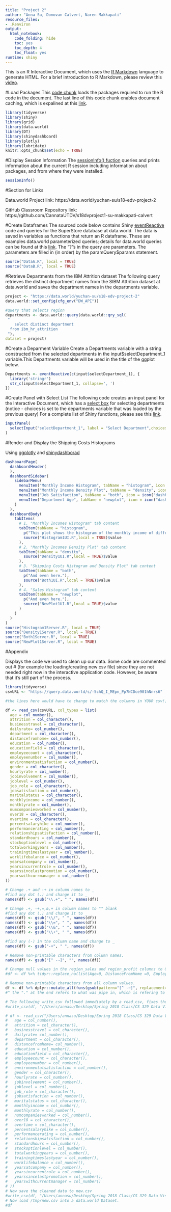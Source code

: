```yaml
---
title: "Project 2"
author: "Anna Su, Donovan Calvert, Naren Makkapati"
resource_files:
- .Renviron
output:
  html_notebook:
    code_folding: hide
    toc: yes
    toc_depth: 4
    toc_float: yes
runtime: shiny
---
```

This is an R Interactive Document, which uses the [R Markdown](http://rmarkdown.rstudio.com/authoring_basics.html) language to generate HTML. For a brief introduction to R Markdown, please review this [video](https://www.youtube.com/watch?v=DNS7i2m4sB0&feature=youtu.be).

#Load Packages
This [code chunk](http://rmarkdown.rstudio.com/authoring_rcodechunks.html) loads the packages required to run the R code in the document.
The last line of this code chunk enables document caching, which is expalined at this [link](http://rmarkdown.rstudio.com/authoring_rcodechunks.html).

```r
library(tidyverse)
library(shiny)
library(grid)
library(data.world)
library(DT)
library(shinydashboard)
library(plotly)
library(lubridate)
knitr::opts_chunk$set(echo = TRUE)
```

#Display Session Information
The [sessionInfo() fuction](https://cran.r-project.org/web/packages/sessioninfo/sessioninfo.pdf) queries and prints information about the current R session including  information about packages, and from where they were installed.
```r
sessionInfo()
```

#Section for Links

Data.world Project link: https://data.world/yuchan-su/s18-edv-project-2

GitHub Classroom Repository link: https://github.com/CannataUTDV/s18dvproject1-su-makkapati-calvert

#Create Dataframes
The sourced code below contains Shiny [eventReactive](https://shiny.rstudio.com/reference/shiny/1.0.1/observeEvent.html) code and queries for the SuperStore database at data.world. The data is saved in variables as functions that return an R dataframe. These are examples data.world parameterized queries; details for data.world queries can be found at this [link](https://cran.r-project.org/web/packages/data.world/vignettes/query.html). The "?"s in the query are parameters. The parameters are filled in (in order) by the paramQuery$params statement.

```r
source("DataA.R", local = TRUE)
source("DataB.R", local = TRUE)
```

#Retrieve Departments from the IBM Attrition dataset
The following query retrieves the distinct department names from the SIBM Attrition dataset at data.world and saves the department names in the departments variable.
```r
project <- "https://data.world/yuchan-su/s18-edv-project-2" 
data.world::set_config(cfg_env("DW_API")) 

#query that selects region
departments <- data.world::query(data.world::qry_sql(
 "   
	select distinct department
  from ibm_hr_attrition
 "), 
dataset = project)
```
#Create a Deparment Variable
Create a Departments variable with a string constructed from the selected departments in the input$selectDepartment_1 variable.This Departments variable will be used in the title of the ggplot below.

```r
Departments <- eventReactive(c(input$selectDepartment_1), { 
  library('stringr')
  str_c(input$selectDepartment_1, collapse=', ')
})
```

#Create Panel with Select List
The following code creates an input panel for the Interactive Document, which has a [select box](https://shiny.rstudio.com/reference/shiny/latest/selectInput.html) for selecting departments (notice - choices is set to the departments variable that was loaded by the previous query) For a complete list of Shiny functions, please see this [link](https://shiny.rstudio.com/reference/shiny/latest/).

```r
inputPanel(
  selectInput("selectDepartment_1", label = "Select Department",choices = departments, multiple=TRUE, selected=c("Sales","Human Resources","Research & Development"))
)
```

#Render and Display the Shipping Costs Histograms

Using [ggplotly](https://www.rdocumentation.org/packages/plotly/versions/4.7.1/topics/ggplotly) and [shinydashborad](https://rstudio.github.io/shinydashboard/structure.html#dynamic-content-1)

```r
dashboardPage(
  dashboardHeader(
  ),
  dashboardSidebar(
    sidebarMenu(
      menuItem("Monthly Income Histogram", tabName = "histogram", icon = icon("dashboard")),
      menuItem("Monthly Income Density Plot", tabName = "density", icon = icon("dashboard")),
      menuItem("Job Satisfaction", tabName = "both", icon = icon("dashboard")),
      menuItem("Department Age", tabName = "newplot", icon = icon("dashboard"))
    )
  ),
  dashboardBody(
    tabItems(
      # 1. "Monthly Incomes Histogram" tab content
      tabItem(tabName = "histogram",
        p("This plot shows the histogram of the monthly income of different departments"),
        source("Histogram1UI.R",local = TRUE)$value
      ),
      # 2. "Monthly Incomes Density Plot" tab content
      tabItem(tabName = "density",
        source("Density1UI.R",local = TRUE)$value
      ),
      # 3. "Shipping Costs Histogram and Density Plot" tab content
      tabItem(tabName = "both",
        p("And even here."),
        source("Both1UI.R",local = TRUE)$value
      ),
      # 4. "Sales Histogram" tab content
      tabItem(tabName = "newplot",
        p("And even here."),
        source("NewPlot1UI.R",local = TRUE)$value
      )
    )
  )
)
source("Histogram1Server.R", local = TRUE)
source("Density1Server.R", local = TRUE)
source("Both1Server.R", local = TRUE)
source("NewPlot1Server.R", local = TRUE)
```

#Appendix

Displays the code we used to clean up our data. Some code are commented out # (for example the loading/creating new csv file) since they are not needed right now in the interactive application code. However, be aware that it's still part of the process.
```r

library(tidyverse)
csvURL <- "https://query.data.world/s/-5chQ_I_MEpn_Pp7NCDce901hNnrs6"

#the lines here would have to change to match the columns in YOUR csv!; you're just telling them if it's string or numbers; SO you are letting them know that sales and profit is actually NUMBERS, since they had the ',' in there before to make it not all integers 

df <- read_csv(csvURL, col_types = list(
  age = col_number(),
  attrition = col_character(),
  businesstravel = col_character(),
  dailyrate= col_number(),
  department = col_character(),
  distancefromhome= col_number(),
  education = col_number(),
  educationfield = col_character(),
  employeecount = col_character(),
  employeenumber = col_number(),
  environmentsatisfaction = col_number(),
  gender = col_character(),
  hourlyrate = col_number(),
  jobinvolvement = col_number(),
  joblevel = col_number(),
  job_role = col_character(),
  jobsatisfaction = col_number(),
  maritalstatus = col_character(),
  monthlyincome = col_number(),
  monthlyrate = col_number(),
  numcompaniesworked = col_number(),
  over18 = col_character(),
  overtime = col_character(),
  percentsalaryhike = col_number(),
  performancerating = col_number(),
  relationshipsatisfaction = col_number(),
  standardhours = col_number(),
  stockoptionlevel = col_number(),
  totalworkingyears = col_number(),
  trainingtimeslastyear = col_number(),
  worklifebalance = col_number(),
  yearsatcompany = col_number(),
  yearsincurrentrole = col_number(),
  yearssincelastpromotion = col_number(),
  yearswithcurrmanager = col_number()
))

# Change .+ and -+ in column names to _
#find any dot (.) and change it to _
names(df) <- gsub("\\.+", " ", names(df))

# Change .+, -+,=,&,+ in column names to "" blank
#find any dot (.) and change it to _
names(df) <- gsub("\\/", " ", names(df))
names(df) <- gsub("\\=", " ", names(df))
names(df) <- gsub("\\&", " ", names(df))
names(df) <- gsub("\\+", " ", names(df))

#find any (-) in the column name and change to _
names(df) <- gsub("-+", " ", names(df))

# Remove non-printable characters from column names.
names(df) <- gsub("[^ -~]", "", names(df)) 

# Change null values in the region_sales and region_profit columns to 0.
#df <- df %>% tidyr::replace_na(list(Age=0, DistanceFromHome =0, EmployeeCount =0, EmployeeNumber = 0, EnvironmentSatisfaction =0, JobInvolvement = 0, JobSatisfaction = 0, NumCompaniesWorked = 0, PerformanceRating = 0, RelationshipSatisfaction = 0, StockOptionLevel = 0, TotalWorkingYears = 0, TrainingTimesLastYear = 0, WorkLifeBalance = 0, YearsAtCompany = 0, YearsInCurrentRole = 0, YearsSinceLastPromotion = 0, YearsWithCurrManager = 0 ))

# Remove non-printable characters from all column values.
df <- df %>% dplyr::mutate_all(funs(gsub(pattern="[^ -~]", replacement= "", .)))
#^ the "." at the end refers to what was pipe in, which is refering to the "df" 

# The following write_csv followed immediately by a read_csv, fixes the column types.
#write_csv(df, "//Users/annasu/Desktop/Spring 2018 Class/CS 329 Data Visualization/Project2/S18 eDV Project 1 Dataset.csv") # /Users/pcannata/Downloads needs to be changed to a known folder on your machine.

# df <- read_csv("/Users/annasu/Desktop/Spring 2018 Class/CS 329 Data Visualization/Project2/S18 eDV Project 1 Dataset.csv", col_types = list(
#   age = col_number(),
#   attrition = col_character(),
#   businesstravel = col_character(),
#   dailyrate= col_number(),
#   department = col_character(),
#   distancefromhome= col_number(),
#   education = col_number(),
#   educationfield = col_character(),
#   employeecount = col_character(),
#   employeenumber = col_number(),
#   environmentalsatisfaction = col_number(),
#   gender = col_character(),
#   hourlyrate = col_number(),
#   jobinvolvement = col_number(),
#   joblevel = col_number(),
#   job_role = col_character(),
#   jobsatisfaction = col_number(),
#   maritalstatus = col_character(),
#   monthlyincome = col_number(),
#   monthlyrate = col_number(),
#   numcompaniesworked = col_number(),
#   over18 = col_character(),
#   overtime = col_character(),
#   percentsalaryhike = col_number(),
#   performancerating = col_number(),
#   relationshipsatisfaction = col_number(),
#   standardhours = col_number(),
#   stockoptionlevel = col_number(),
#   totalworkingyears = col_number(),
#   trainingtimeslastyear = col_number(),
#   worklifebalance = col_number(),
#   yearsatcompany = col_number(),
#   yearsincurrentrole = col_number(),
#   yearssincelastpromotion = col_number(),
#   yearswithcurrentmanager = col_number()
# ))
# Now save the cleaned data to new.csv
#write_csv(df, "/Users/annasu/Desktop/Spring 2018 Class/CS 329 Data Visualization/Project2/newS18 eDV Project 1 Dataset.csv")
# Now load /tmp/new.csv into a data.world Dataset.
#df

```



